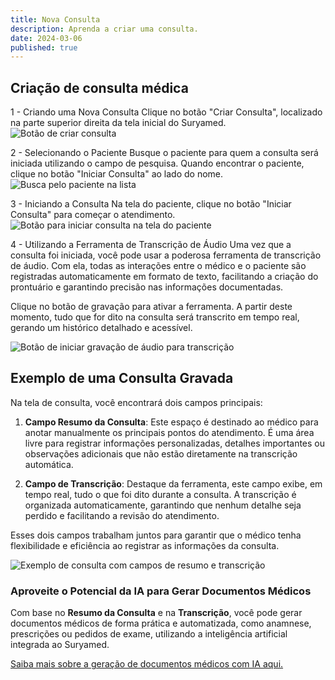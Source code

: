 ---
title: Nova Consulta
description: Aprenda a criar uma consulta.
date: 2024-03-06
published: true
---

## Criação de consulta médica


1 - Criando uma Nova Consulta
Clique no botão "Criar Consulta", localizado na parte superior direita da tela inicial do Suryamed.
<Image src="/static/nova-consulta.jpg" alt="Botão de criar consulta" width={1000} height={400} quality={100} className="rounded-md w-full h-full" />

2 - Selecionando o Paciente
Busque o paciente para quem a consulta será iniciada utilizando o campo de pesquisa. Quando encontrar o paciente, clique no botão "Iniciar Consulta" ao lado do nome.
<Image src="/static/nova-consulta-search.jpg" alt="Busca pelo paciente na lista" width={1000} height={400} quality={100} className="rounded-md w-full h-full" />

3 - Iniciando a Consulta
Na tela do paciente, clique no botão "Iniciar Consulta" para começar o atendimento.
<Image src="/static/iniciar-consulta.jpg" alt="Botão para iniciar consulta na tela do paciente" width={1000} height={400} quality={100} className="rounded-md w-full h-full" />

4 - Utilizando a Ferramenta de Transcrição de Áudio
Uma vez que a consulta foi iniciada, você pode usar a poderosa ferramenta de transcrição de áudio. Com ela, todas as interações entre o médico e o paciente são registradas automaticamente em formato de texto, facilitando a criação do prontuário e garantindo precisão nas informações documentadas.

Clique no botão de gravação para ativar a ferramenta. A partir deste momento, tudo que for dito na consulta será transcrito em tempo real, gerando um histórico detalhado e acessível.

<Image src="/static/iniciando-gravacao.jpg" alt="Botão de iniciar gravação de áudio para transcrição" width={1000} height={400} quality={100} className="rounded-md w-full h-full" />

## Exemplo de uma Consulta Gravada  

Na tela de consulta, você encontrará dois campos principais:  

1. **Campo Resumo da Consulta**: Este espaço é destinado ao médico para anotar manualmente os principais pontos do atendimento. É uma área livre para registrar informações personalizadas, detalhes importantes ou observações adicionais que não estão diretamente na transcrição automática.  

2. **Campo de Transcrição**: Destaque da ferramenta, este campo exibe, em tempo real, tudo o que foi dito durante a consulta. A transcrição é organizada automaticamente, garantindo que nenhum detalhe seja perdido e facilitando a revisão do atendimento.  

Esses dois campos trabalham juntos para garantir que o médico tenha flexibilidade e eficiência ao registrar as informações da consulta.  

<Image  
  src="/static/consulta-text.jpg"  
  alt="Exemplo de consulta com campos de resumo e transcrição"  
  width={1000}  
  height={400}  
  quality={100}  
  className="rounded-md w-full h-full"  
/>  

### Aproveite o Potencial da IA para Gerar Documentos Médicos  

Com base no **Resumo da Consulta** e na **Transcrição**, você pode gerar documentos médicos de forma prática e automatizada, como anamnese, prescrições ou pedidos de exame, utilizando a inteligência artificial integrada ao Suryamed.  

[Saiba mais sobre a geração de documentos médicos com IA aqui.](#)
